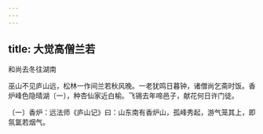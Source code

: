 ```yaml
---
---
---
```

title: 大觉高僧兰若
---



和尚去冬往湖南


巫山不见庐山远，松林一作间兰若秋风晚。一老犹鸣日暮钟，诸僧尚乞斋时饭。香炉峰色隐晴湖〔一〕，种杏仙家近白榆。飞锡去年啼邑子，献花何日许门徒。

〔一〕香炉：远法师《庐山记》曰：山东南有香炉山，孤峰秀起，游气笼其上，即氛氲若烟气。